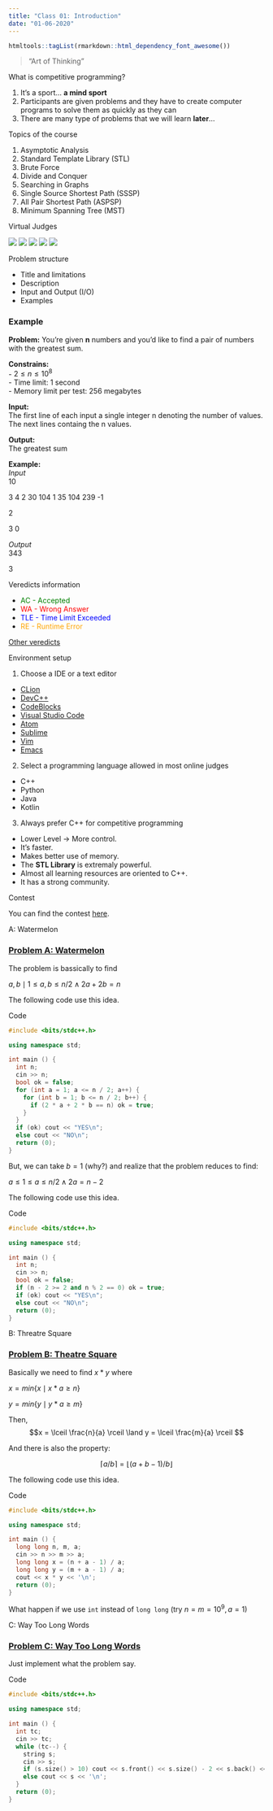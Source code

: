 ```yaml
---
title: "Class 01: Introduction"
date: "01-06-2020"
---
```


```r
htmltools::tagList(rmarkdown::html_dependency_font_awesome())
```

> "Art of Thinking"

<div class="topic">What is competitive programming?</div>

1. It's a sport... **a mind sport**
2. Participants are given problems and they have to create computer programs to solve them as quickly as they can
3. There are many type of problems that we will learn **later**...

<div class="topic">Topics of the course</div>

1. Asymptotic Analysis
2. Standard Template Library (STL)
3. Brute Force
4. Divide and Conquer
5. Searching in Graphs
6. Single Source Shortest Path (SSSP)
7. All Pair Shortest Path (ASPSP)
8. Minimum Spanning Tree (MST)

<div class="topic">Virtual Judges</div>

<a href="https://codeforces.com/" target="_blank">![](./images/class-01/codeforces.png)</a>
<a href="https://atcoder.jp/" target="_blank">![](./images/class-01/atcoder.png)</a>
<a href="https://www.codechef.com/" target="_blank">![](./images/class-01/codechef.png)</a>
<a href="https://www.spoj.com/" target="_blank">![](./images/class-01/spoj.png)</a>
<a href="https://www.hackerearth.com/" target="_blank">![](./images/class-01/hackerearth.png)</a>

<div class="topic">Problem structure</div>

* Title and limitations
* Description
* Input and Output (I/O)
* Examples

### Example

**Problem:** You're given **n** numbers and you'd like to find a pair of numbers with the greatest sum. <br>

**Constrains:** <br>
- $2 \leq n \leq 10^8$ <br>
- Time limit: 1 second <br>
- Memory limit per test: 256 megabytes <br>

**Input:** <br>
The first line of each input a single integer n denoting the number of values. The next lines containg the n values.

**Output:** <br>
The greatest sum

**Example:** <br>
*Input* <br>
10

3 4 2 30 104 1 35 104 239 -1

2

3 0

*Output* <br>
343

3

<div class="topic">Veredicts information</div>

- <div style="color: green">AC - Accepted</div>
- <div style="color: red">WA - Wrong Answer</div>
- <div style="color: blue">TLE - Time Limit Exceeded</div>
- <div style="color: orange">RE - Runtime Error</div>

[Other veredicts](https://icpcarchive.ecs.baylor.edu/index.php?option=com_content&task=view&id=14&Itemid=30)

<div class="topic">Environment setup</div>

1. Choose a IDE or a text editor

- [CLion](https://www.jetbrains.com/es-es/clion/)
- [DevC++](https://www.bloodshed.net/dev/)
- [CodeBlocks](http://www.codeblocks.org/)
- [Visual Studio Code](https://code.visualstudio.com/)
- [Atom](https://atom.io/)
- [Sublime](https://www.sublimetext.com/)
- [Vim](https://www.vim.org/)
- [Emacs](https://www.gnu.org/software/emacs/)

2. Select a programming language allowed in most online judges
- C++
- Python
- Java
- Kotlin

3. Always prefer C++ for competitive programming
- Lower Level $\rightarrow$ More control.
- It's faster.
- Makes better use of memory.
- The **STL Library** is extremaly powerful.
- Almost all learning resources are oriented to C++.
- It has a strong community.

<div class="topic" id="contest">Contest</div>

You can find the contest [here](https://vjudge.net/contest/350658).

<!-- Begins problem A -->
<div class="card">
<div class="collapsed solution-title" type="button" data-toggle="collapse" data-target="#collapseProblemA" aria-expanded="false" aria-controls="collapseTwo">
<!-- title -->
  <i class="fas fa-caret-right"></i> <p class="title">A: Watermelon</p>
</div>
<!-- begin body -->
<div id="collapseProblemA" class="collapse">
<div class="card-body solution-body">

### <a href="https://codeforces.com/problemset/problem/4/A" target="_blank">Problem A: Watermelon</a>

The problem is bassically to find

$a, b \mid 1 \leq a, b \leq n / 2 \land 2a + 2b = n$

The following code use this idea.

  <!-- begin code -->
  <div class="collapsed code-title" type="button" data-toggle="collapse" data-target="#codeProblemA1" aria-expanded="false" aria-controls="collapseTwo">
  <!-- title -->
  <i class="fas fa-caret-right"></i> <p class="title">Code</p>
  </div>
  <div id="codeProblemA1" class="collapse">
  
```c++
#include <bits/stdc++.h>

using namespace std;

int main () {
  int n;
  cin >> n;
  bool ok = false;
  for (int a = 1; a <= n / 2; a++) {
    for (int b = 1; b <= n / 2; b++) {
      if (2 * a + 2 * b == n) ok = true;
    }
  }
  if (ok) cout << "YES\n";
  else cout << "NO\n";
  return (0);
}
```
  </div>
  <!-- ends code -->

But, we can take $b = 1$ (why?) and realize that the problem reduces to find:

$a \leq 1 \leq a \leq n / 2 \land 2a = n - 2$

The following code use this idea.


  <!-- begin code -->
  <div class="collapsed code-title" type="button" data-toggle="collapse" data-target="#codeProblemA2" aria-expanded="false" aria-controls="collapseTwo">
  <!-- title -->
  <i class="fas fa-caret-right"></i> <p class="title">Code</p>
  </div>
  <div id="codeProblemA2" class="collapse">
  
```c++
#include <bits/stdc++.h>

using namespace std;

int main () {
  int n;
  cin >> n;
  bool ok = false;
  if (n - 2 >= 2 and n % 2 == 0) ok = true;
  if (ok) cout << "YES\n";
  else cout << "NO\n";
  return (0);
}
```
  </div>
  <!-- ends code -->


</div>
</div>
</div>
<!-- ends problem A -->




<!-- Begins problem B -->
<div class="card">
<div class="collapsed solution-title" type="button" data-toggle="collapse" data-target="#collapseProblemB" aria-expanded="false" aria-controls="collapseTwo">
<!-- title -->
  <i class="fas fa-caret-right"></i> <p class="title">B: Threatre Square</p>
</div>
<!-- begin body -->
<div id="collapseProblemB" class="collapse">
<div class="card-body solution-body">

### <a href="https://codeforces.com/problemset/problem/1/A" target="_blank">Problem B: Theatre Square</a>

Basically we need to find $x * y$ where

$x = min\{x \mid x * a \geq n\}$

$y = min\{y \mid y * a \geq m\}$

Then, $$x = \lceil \frac{n}{a} \rceil \land y = \lceil \frac{m}{a} \rceil $$

And there is also the property:

$$\lceil a / b \rceil = \lfloor (a + b - 1) / b \rfloor$$

The following code use this idea.

  <!-- begin code -->
  <div class="collapsed code-title" type="button" data-toggle="collapse" data-target="#codeProblemB" aria-expanded="false" aria-controls="collapseTwo">
  <!-- title -->
  <i class="fas fa-caret-right"></i> <p class="title">Code</p>
  </div>
  <div id="codeProblemB" class="collapse">
  
```c++
#include <bits/stdc++.h>

using namespace std;

int main () {
  long long n, m, a;
  cin >> n >> m >> a;
  long long x = (n + a - 1) / a;
  long long y = (m + a - 1) / a;
  cout << x * y << '\n';
  return (0);
}
```
  </div>
  <!-- ends code -->

What happen if we use `int` instead of `long long` (try $n = m = 10^9, a = 1$)

</div>
</div>
</div>
<!-- ends problem B -->




<!-- Begins problem C -->
<div class="card">
<div class="collapsed solution-title" type="button" data-toggle="collapse" data-target="#collapseProblemC" aria-expanded="false" aria-controls="collapseTwo">
<!-- title -->
  <i class="fas fa-caret-right"></i> <p class="title">C: Way Too Long Words</p>
</div>
<!-- begin body -->
<div id="collapseProblemC" class="collapse">
<div class="card-body solution-body">

### <a href="https://codeforces.com/problemset/problem/71/A" target="_blank">Problem C: Way Too Long Words</a>

Just implement what the problem say.

  <!-- begin code -->
  <div class="collapsed code-title" type="button" data-toggle="collapse" data-target="#codeProblemC" aria-expanded="false" aria-controls="collapseTwo">
  <!-- title -->
  <i class="fas fa-caret-right"></i> <p class="title">Code</p>
  </div>
  <div id="codeProblemC" class="collapse">
  
```c++
#include <bits/stdc++.h>

using namespace std;

int main () {
  int tc;
  cin >> tc;
  while (tc--) {
    string s;
    cin >> s;
    if (s.size() > 10) cout << s.front() << s.size() - 2 << s.back() << '\n';
    else cout << s << '\n';
  }
  return (0);
}
```
  </div>
  <!-- ends code -->

</div>
</div>
</div>
<!-- ends problem C -->
